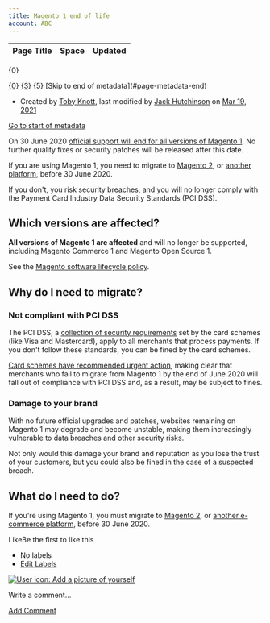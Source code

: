 ```yaml
---
title: Magento 1 end of life
account: ABC
---
```


<table class="aui"> <thead> <tr class="header"> <th class="search-result-title">Page Title</th> <th class="search-result-space">Space</th> <th class="search-result-date">Updated</th> </tr> </thead> </table> <p class="search-result-count">{0}</p> <tr class="search-result"> <td class="search-result-title"><a href="{1}" class="content-type-{2}"><span>{0}</span></a></td> <td class="search-result-space"><a class="space" href="/display/{4}/" title="{3}">{3}</a></td> <td class="search-result-date"><span class="date" title="{6}">{5}</span></td> </tr> [Skip to end of metadata](#page-metadata-end)

*   Created by [Toby Knott](    /display/~toby.knott
    ), last modified by [Jack Hutchinson](    /display/~jack.hutchinson
    ) on [Mar 19, 2021](/pages/diffpagesbyversion.action?pageId=5931723&selectedPageVersions=2&selectedPageVersions=3 "Show changes")

[Go to start of metadata](#page-metadata-start)

On 30 June 2020 [official support will end for all versions of Magento 1](https://magento.com/blog/magento-news/supporting-magento-1-through-june-2020). No further quality fixes or security patches will be released after this date.

If you are using Magento 1, you need to migrate to [Magento 2](/display/DOCS/Magento+2), or [another platform](/display/DOCS/E-commerce+platforms), before 30 June 2020.

If you don't, you risk security breaches, and you will no longer comply with the Payment Card Industry Data Security Standards (PCI DSS).

Which versions are affected?
----------------------------

**All versions of Magento 1 are affected** and will no longer be supported, including Magento Commerce 1 and Magento Open Source 1.

See the [Magento software lifecycle policy](https://magento.com/sites/default/files/magento-software-lifecycle-policy.pdf).

Why do I need to migrate?
-------------------------

### Not compliant with PCI DSS

The PCI DSS, a [collection of security requirements](https://www.pcisecuritystandards.org/document_library?category=pcidss&document=pci_dss) set by the card schemes (like Visa and Mastercard), apply to all merchants that process payments. If you don't follow these standards, you can be fined by the card schemes.

[Card schemes have recommended urgent action](https://usa.visa.com/content/dam/VCOM/global/support-legal/documents/acquirer-advisory-magento-migration.pdf), making clear that merchants who fail to migrate from Magento 1 by the end of June 2020 will fall out of compliance with PCI DSS and, as a result, may be subject to fines.

### Damage to your brand

With no future official upgrades and patches, websites remaining on Magento 1 may degrade and become unstable, making them increasingly vulnerable to data breaches and other security risks.

Not only would this damage your brand and reputation as you lose the trust of your customers, but you could also be fined in the case of a suspected breach.

What do I need to do?
---------------------

If you're using Magento 1, you must migrate to [Magento 2](/display/DOCS/Magento+2), or [another e-commerce platform](/display/DOCS/E-commerce+platforms), before 30 June 2020.

LikeBe the first to like this

*   No labels
*   [Edit Labels](# "Edit Labels (Type 'l')")

[![User icon: Add a picture of yourself](/s/en_GB/7901/abf7b35644d5a5d1d7e4b0969a83e8eb2b569fb5/_/images/icons/profilepics/add_profile_pic.svg)](/users/profile/editmyprofilepicture.action)

Write a comment…

[Add Comment](/display/DOCS/Magento+1+end+of+life?showComments=true&showCommentArea=true#addcomment)